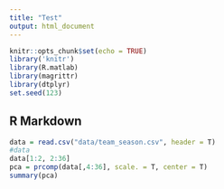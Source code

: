 ```yaml
---
title: "Test"
output: html_document
---
```


```r
knitr::opts_chunk$set(echo = TRUE)
library('knitr')
library(R.matlab)
library(magrittr)
library(dtplyr)
set.seed(123)
```

## R Markdown

```r
data = read.csv("data/team_season.csv", header = T)
#data
data[1:2, 2:36]
pca = prcomp(data[,4:36], scale. = T, center = T)
summary(pca)
```

